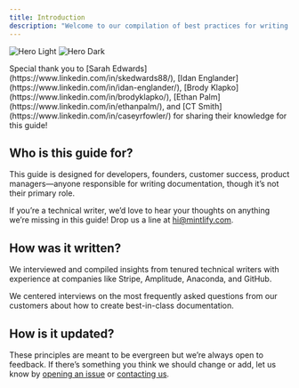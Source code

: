 ```yaml
---
title: Introduction
description: "Welcome to our compilation of best practices for writing technical documentation."
---
```


<img
  className="block dark:hidden"
  src="/images/intro-image-light.png"
  alt="Hero Light"
  noZoom
/>
<img
  className="hidden dark:block"
  src="/images/intro-image-dark.png"
  alt="Hero Dark"
  noZoom
/>

<Tip> 
  Special thank you to [Sarah Edwards](https://www.linkedin.com/in/skedwards88/), [Idan Englander](https://www.linkedin.com/in/idan-englander/), [Brody Klapko](https://www.linkedin.com/in/brodyklapko/), [Ethan Palm](https://www.linkedin.com/in/ethanpalm/), and [CT Smith](https://www.linkedin.com/in/caseyrfowler/) for sharing their knowledge for this guide! 
</Tip>


## Who is this guide for?

This guide is designed for developers, founders, customer success, product managers—anyone responsible for writing documentation, though it’s not their primary role. 

If you’re a technical writer, we’d love to hear your thoughts on anything we’re missing in this guide! Drop us a line at hi@mintlify.com.

## How was it written?

We interviewed and compiled insights from tenured technical writers with experience at companies like Stripe, Amplitude, Anaconda, and GitHub. 

We centered interviews on the most frequently asked questions from our customers about how to create best-in-class documentation.

## How is it updated?

These principles are meant to be evergreen but we’re always open to feedback. If there’s something you think we should change or add, let us know by [opening an issue](https://github.com/mintlify/guides/issues/new) or [contacting us](https://mintlify.com/contact).